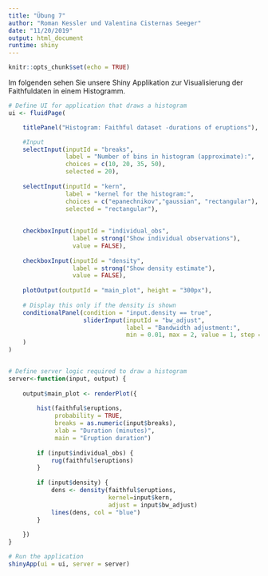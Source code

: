 ```yaml
---
title: "Übung 7"
author: "Roman Kessler und Valentina Cisternas Seeger"
date: "11/20/2019"
output: html_document
runtime: shiny
---
```


```r
knitr::opts_chunk$set(echo = TRUE)
```

Im folgenden sehen Sie unsere Shiny Applikation zur Visualisierung der Faithfuldaten in einem Histogramm.

```r
# Define UI for application that draws a histogram
ui <- fluidPage(

    titlePanel("Histogram: Faithful dataset -durations of eruptions"),

    #Input
    selectInput(inputId = "breaks",
                label = "Number of bins in histogram (approximate):",
                choices = c(10, 20, 35, 50),
                selected = 20),
    
    selectInput(inputId = "kern",
                label = "kernel for the histogram:",
                choices = c("epanechnikov","gaussian", "rectangular"),
                selected = "rectangular"),
    
    
    checkboxInput(inputId = "individual_obs",
                  label = strong("Show individual observations"),
                  value = FALSE),
    
    checkboxInput(inputId = "density",
                  label = strong("Show density estimate"),
                  value = FALSE),
    
    plotOutput(outputId = "main_plot", height = "300px"),
    
    # Display this only if the density is shown
    conditionalPanel(condition = "input.density == true",
                     sliderInput(inputId = "bw_adjust",
                                 label = "Bandwidth adjustment:",
                                 min = 0.01, max = 2, value = 1, step = 0.1)
    )
)


# Define server logic required to draw a histogram
server<-function(input, output) {
    
    output$main_plot <- renderPlot({
        
        hist(faithful$eruptions,
             probability = TRUE,
             breaks = as.numeric(input$breaks),
             xlab = "Duration (minutes)",
             main = "Eruption duration")
        
        if (input$individual_obs) {
            rug(faithful$eruptions)
        }
        
        if (input$density) {
            dens <- density(faithful$eruptions,
                            kernel=input$kern,
                            adjust = input$bw_adjust)
            lines(dens, col = "blue")
        }
        
    })
}

# Run the application 
shinyApp(ui = ui, server = server)

```





